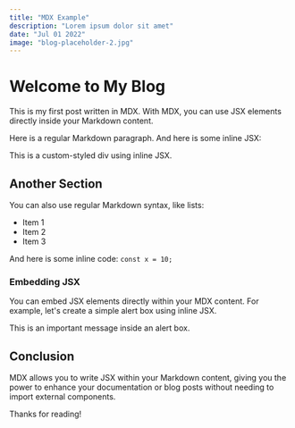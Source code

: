 ```yaml
---
title: "MDX Example"
description: "Lorem ipsum dolor sit amet"
date: "Jul 01 2022"
image: "blog-placeholder-2.jpg"
---
```


# Welcome to My Blog

This is my first post written in MDX. With MDX, you can use JSX elements directly inside your Markdown content.

Here is a regular Markdown paragraph. And here is some inline JSX:

<div style={{ padding: "10px", backgroundColor: "#f0f0f0" }}>This is a custom-styled div using inline JSX.</div>

## Another Section

You can also use regular Markdown syntax, like lists:

-   Item 1
-   Item 2
-   Item 3

And here is some inline code: `const x = 10;`

### Embedding JSX

You can embed JSX elements directly within your MDX content. For example, let's create a simple alert box using inline JSX.

<div style={{ border: "1px solid red", padding: "10px", backgroundColor: "#ffe6e6" }}>
    This is an important message inside an alert box.
</div>

## Conclusion

MDX allows you to write JSX within your Markdown content, giving you the power to enhance your documentation or blog posts without needing to import external components.

Thanks for reading!

